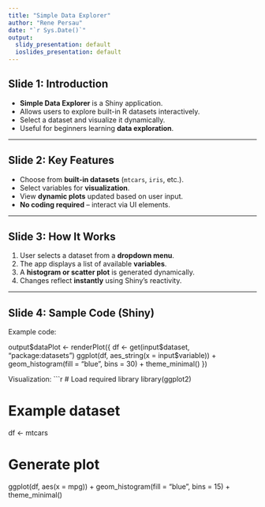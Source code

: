 ```yaml
---
title: "Simple Data Explorer"
author: "Rene Persau"
date: "`r Sys.Date()`"
output:
  slidy_presentation: default
  ioslides_presentation: default
---
```



## Slide 1: Introduction

- **Simple Data Explorer** is a Shiny application.
- Allows users to explore built-in R datasets interactively.
- Select a dataset and visualize it dynamically.
- Useful for beginners learning **data exploration**.

---

## Slide 2: Key Features

- Choose from **built-in datasets** (`mtcars`, `iris`, etc.).
- Select variables for **visualization**.
- View **dynamic plots** updated based on user input.
- **No coding required** – interact via UI elements.

---

## Slide 3: How It Works

1. User selects a dataset from a **dropdown menu**.
2. The app displays a list of available **variables**.
3. A **histogram or scatter plot** is generated dynamically.
4. Changes reflect **instantly** using Shiny's reactivity.


---

## Slide 4: Sample Code (Shiny)

Example code:

output$dataPlot <- renderPlot({
  df <- get(input$dataset, "package:datasets")
  ggplot(df, aes_string(x = input$variable)) +
    geom_histogram(fill = "blue", bins = 30) +
    theme_minimal()
})


Visualization:
```r
# Load required library
library(ggplot2)

# Example dataset
df <- mtcars

# Generate plot
ggplot(df, aes(x = mpg)) +
  geom_histogram(fill = "blue", bins = 15) +
  theme_minimal()